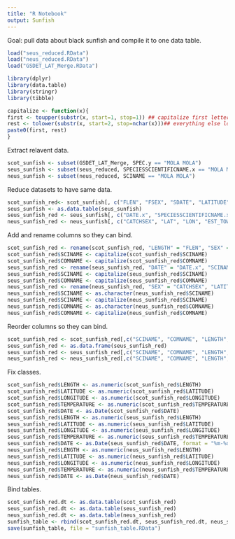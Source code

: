 ```yaml
---
title: "R Notebook"
output: Sunfish
---
```


Goal: pull data about black sunfish and compile it to one data table.

```r
load("seus_reduced.RData")
load("neus_reduced.RData")
load("GSDET_LAT_Merge.RData")

library(dplyr)
library(data.table)
library(stringr)
library(tibble)

capitalize <- function(x){
first <- toupper(substr(x, start=1, stop=1)) ## capitalize first letter
rest <- tolower(substr(x, start=2, stop=nchar(x)))## everything else lowercase
paste0(first, rest)
}
```

Extract relavent data.
```r
scot_sunfish <- subset(GSDET_LAT_Merge, SPEC.y == "MOLA MOLA")
seus_sunfish <- subset(seus_reduced, SPECIESSCIENTIFICNAME.x == "MOLA MOLA")
neus_sunfish <- subset(neus_reduced, SCINAME == "MOLA MOLA")
```

Reduce datasets to have same data.
```r
scot_sunfish_red<- scot_sunfish[, c("FLEN", "FSEX", "SDATE", "LATITUDE", "LONGITUDE", "BOTTOM_TEMPERATURE", "SPEC.y", "COMM")]
seus_sunfish <- as.data.table(seus_sunfish)
seus_sunfish_red <- seus_sunfish[, c("DATE.x", "SPECIESSCIENTIFICNAME.x", "SPECIESCOMMONNAME.x", "TEMPBOTTOM.x", "LATITUDESTART.x", "LONGITUDESTART", "LEN1", "SEXDESCRIPTION")]
neus_sunfish_red <- neus_sunfish[, c("CATCHSEX", "LAT", "LON", "EST_TOWDATE", "BOTTEMP", "LENGTH", "SCINAME", "COMNAME")]
```

Add and rename columns so they can bind.
```r
scot_sunfish_red <- rename(scot_sunfish_red, "LENGTH" = "FLEN", "SEX" = "FSEX", "TEMPERATURE" = "BOTTOM_TEMPERATURE", "DATE" = "SDATE", "SCINAME" = "SPEC.y", "COMNAME" = "COMM")
scot_sunfish_red$SCINAME <- capitalize(scot_sunfish_red$SCINAME)
scot_sunfish_red$COMNAME <- capitalize(scot_sunfish_red$COMNAME)
seus_sunfish_red <- rename(seus_sunfish_red, "DATE" = "DATE.x", "SCINAME" = "SPECIESSCIENTIFICNAME.x", "COMNAME" = "SPECIESCOMMONNAME.x", "TEMPERATURE" = "TEMPBOTTOM.x", "LATITUDE" = "LATITUDESTART.x", "LONGITUDE" = "LONGITUDESTART", "LENGTH" = "LEN1", "SEX" = "SEXDESCRIPTION")
seus_sunfish_red$SCINAME <- capitalize(seus_sunfish_red$SCINAME)
seus_sunfish_red$COMNAME <- capitalize(seus_sunfish_red$COMNAME)
neus_sunfish_red <- rename(neus_sunfish_red, "SEX" = "CATCHSEX", "LATITUDE" = "LAT", "LONGITUDE" = "LON", "DATE" = "EST_TOWDATE", "TEMPERATURE" = "BOTTEMP")
neus_sunfish_red$SCINAME <- as.character(neus_sunfish_red$SCINAME)
neus_sunfish_red$SCINAME <- capitalize(neus_sunfish_red$SCINAME)
neus_sunfish_red$COMNAME <- as.character(neus_sunfish_red$COMNAME)
neus_sunfish_red$COMNAME <- capitalize(neus_sunfish_red$COMNAME)
```

Reorder columns so they can bind.
```r
scot_sunfish_red <- scot_sunfish_red[,c("SCINAME", "COMNAME", "LENGTH", "SEX", "LATITUDE", "LONGITUDE", "TEMPERATURE", "DATE")]
seus_sunfish_red <- as.data.frame(seus_sunfish_red)
seus_sunfish_red <- seus_sunfish_red[,c("SCINAME", "COMNAME", "LENGTH", "SEX", "LATITUDE", "LONGITUDE", "TEMPERATURE", "DATE")]
neus_sunfish_red <- neus_sunfish_red[,c("SCINAME", "COMNAME", "LENGTH", "SEX", "LATITUDE", "LONGITUDE", "TEMPERATURE", "DATE")]
```

Fix classes.
```r
scot_sunfish_red$LENGTH <- as.numeric(scot_sunfish_red$LENGTH)
scot_sunfish_red$LATITUDE <- as.numeric(scot_sunfish_red$LATITUDE)
scot_sunfish_red$LONGITUDE <- as.numeric(scot_sunfish_red$LONGITUDE)
scot_sunfish_red$TEMPERATURE <- as.numeric(scot_sunfish_red$TEMPERATURE)
scot_sunfish_red$DATE <- as.Date(scot_sunfish_red$DATE)
seus_sunfish_red$LENGTH <- as.numeric(seus_sunfish_red$LENGTH)
seus_sunfish_red$LATITUDE <- as.numeric(seus_sunfish_red$LATITUDE)
seus_sunfish_red$LONGITUDE <- as.numeric(seus_sunfish_red$LONGITUDE)
seus_sunfish_red$TEMPERATURE <- as.numeric(seus_sunfish_red$TEMPERATURE)
seus_sunfish_red$DATE <- as.Date(seus_sunfish_red$DATE, format = "%m-%d-%Y")
neus_sunfish_red$LENGTH <- as.numeric(neus_sunfish_red$LENGTH)
neus_sunfish_red$LATITUDE <- as.numeric(neus_sunfish_red$LATITUDE)
neus_sunfish_red$LONGITUDE <- as.numeric(neus_sunfish_red$LONGITUDE)
neus_sunfish_red$TEMPERATURE <- as.numeric(neus_sunfish_red$TEMPERATURE)
neus_sunfish_red$DATE <- as.Date(neus_sunfish_red$DATE)
```

Bind tables.
```r
scot_sunfish_red.dt <- as.data.table(scot_sunfish_red)
seus_sunfish_red.dt <- as.data.table(seus_sunfish_red)
neus_sunfish_red.dt <- as.data.table(neus_sunfish_red)
sunfish_table <- rbind(scot_sunfish_red.dt, seus_sunfish_red.dt, neus_sunfish_red.dt)
save(sunfish_table, file = "sunfish_table.RData")
```